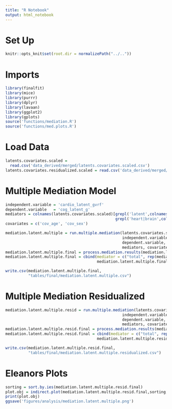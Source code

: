 ```yaml
---
title: "R Notebook"
output: html_notebook
---
```


# Set Up
```r
knitr::opts_knit$set(root.dir = normalizePath("../.."))
```

# Imports
```r
library(finalfit)
library(mice)
library(purrr)
library(dplyr)
library(lavaan)
library(ggplot2)
library(gplots)
source('functions/mediation.R')
source('functions/med.plots.R')
```

# Load Data
```r
latents.covariates.scaled = 
  read.csv('data_derived/merged/latents.covariates.scaled.csv')
latents.covariates.residualized.scaled = read.csv('data_derived/merged/latents.covariates.residualized.scaled.csv')
```

# Multiple Mediation Model 

```r
independent.variable = 'cardio_latent_gvrf'
dependent.variable   = 'cog_latent_g'
mediators = colnames(latents.covariates.scaled)[grepl('latent',colnames(latents.covariates.scaled)) &
                                                grepl('heart|brain',colnames(latents.covariates.scaled))]
covariates = c('cov_age', 'cov_sex')
```


```r
mediation.latent.multiple = run.multiple.mediation(latents.covariates.scaled, 
                                                   independent.variable,
                                                   dependent.variable,
                                                   mediators, covariates)
mediation.latent.multiple.final = process.mediation.results(mediation.latent.multiple)
mediation.latent.multiple.final = cbind(mediator = c("total", rep(mediators,4), "total"),
                                        mediation.latent.multiple.final)
```

```r
write.csv(mediation.latent.multiple.final,
          "tables/final/mediation.latent.multiple.csv")
```

# Multiple Mediation Residualized

```r
mediation.latent.multiple.resid = run.multiple.mediation(latents.covariates.residualized.scaled, 
                                                   independent.variable,
                                                   dependent.variable,
                                                   mediators, covariates)
mediation.latent.multiple.resid.final = process.mediation.results(mediation.latent.multiple.resid)
mediation.latent.multiple.resid.final = cbind(mediator = c("total", rep(mediators,4), "total"),
                                        mediation.latent.multiple.resid.final)
```


```r
write.csv(mediation.latent.multiple.resid.final,
          "tables/final/mediation.latent.multiple.residualized.csv")
```

# Eleanors Plots

```r
sorting = sort.by.ies(mediation.latent.multiple.resid.final)
plot.obj = indirect.plot(mediation.latent.multiple.resid.final,sorting, ylims=c(-0.075,0.06))
print(plot.obj)
ggsave('figures/analysis/mediation.latent.multiple.png')
```
